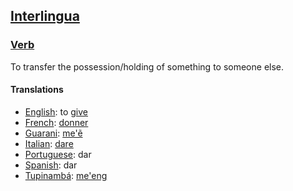 ==[[Interlingua]]==
===[[Verb]]===
To transfer the possession/holding of something to someone else.
====Translations====
*[[English]]: to [[give]]
*[[French]]: [[donner]]
*[[Guarani]]: [[me'ẽ]]
*[[Italian]]: [[dare]]
*[[Portuguese]]: dar
*[[Spanish]]: dar
*[[Tupinambá]]: [[me'eng]]